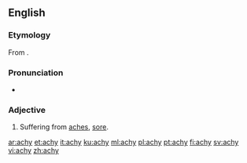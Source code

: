 ==English==

===Etymology===
From {{suffix|ache|y|lang=en}}.

===Pronunciation===
* {{IPA|/eɪ.ki/|lang=en}}

===Adjective===
{{en-adj|er}}

# Suffering from [[ache]]s, [[sore]].

[[ar:achy]]
[[et:achy]]
[[it:achy]]
[[ku:achy]]
[[ml:achy]]
[[pl:achy]]
[[pt:achy]]
[[fi:achy]]
[[sv:achy]]
[[vi:achy]]
[[zh:achy]]